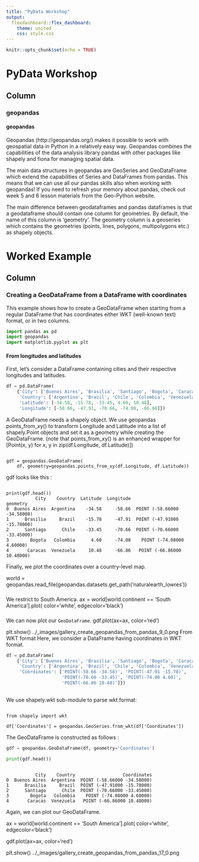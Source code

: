 ```yaml
---
title: "PyData Workshop"
output: 
  flexdashboard::flex_dashboard:
    theme: united
    css: style.css
---
```


```r
knitr::opts_chunk$set(echo = TRUE)

```

PyData Workshop
=====================

Column {.tabset}
--------------

### geopandas

<h4> geopandas</h4>

Geopandas (http://geopandas.org/) makes it possible to work with geospatial data in Python in a relatively easy way. Geopandas combines the capabilities of the data analysis library pandas with other packages like shapely and fiona for managing spatial data.
<p>
The main data structures in geopandas are GeoSeries and GeoDataFrame which extend the capabilities of Series and DataFrames from pandas. This means that we can use all our pandas skills also when working with geopandas! If you need to refresh your memory about pandas, check out week 5 and 6 lesson materials from the Geo-Python website.
<p>
The main difference between geodataframes and pandas dataframes is that a geodataframe should contain one column for geometries. By default, the name of this column is 'geometry'. The geometry column is a geoseries which contains the geometries (points, lines, polygons, multipolygons etc.) as shapely objects.


Worked Example
=====================

Column {.tabset}
--------------

### Creating a GeoDataFrame from a DataFrame with coordinates
This example shows how to create a GeoDataFrame when starting from a regular DataFrame that has coordinates either WKT (well-known text) format, or in two columns.

```python
import pandas as pd
import geopandas
import matplotlib.pyplot as plt
```

#### From longitudes and latitudes
First, let’s consider a DataFrame containing cities and their respective longitudes and latitudes.
```python
df = pd.DataFrame(
    {'City': ['Buenos Aires', 'Brasilia', 'Santiago', 'Bogota', 'Caracas'],
     'Country': ['Argentina', 'Brazil', 'Chile', 'Colombia', 'Venezuela'],
     'Latitude': [-34.58, -15.78, -33.45, 4.60, 10.48],
     'Longitude': [-58.66, -47.91, -70.66, -74.08, -66.86]})
```


A GeoDataFrame needs a shapely object. We use geopandas points_from_xy() to transform Longitude and Latitude into a list of shapely.Point objects and set it as a geometry while creating the GeoDataFrame. (note that points_from_xy() is an enhanced wrapper for [Point(x, y) for x, y in zip(df.Longitude, df.Latitude)])

<pre><code>
gdf = geopandas.GeoDataFrame(
    df, geometry=geopandas.points_from_xy(df.Longitude, df.Latitude))
</code></pre>

gdf looks like this :

<pre><code>
print(gdf.head())
           City    Country  Latitude  Longitude                     geometry
0  Buenos Aires  Argentina    -34.58     -58.66  POINT (-58.66000 -34.58000)
1      Brasilia     Brazil    -15.78     -47.91  POINT (-47.91000 -15.78000)
2      Santiago      Chile    -33.45     -70.66  POINT (-70.66000 -33.45000)
3        Bogota   Colombia      4.60     -74.08    POINT (-74.08000 4.60000)
4       Caracas  Venezuela     10.48     -66.86   POINT (-66.86000 10.48000)
</code></pre>

Finally, we plot the coordinates over a country-level map.

world = geopandas.read_file(geopandas.datasets.get_path('naturalearth_lowres'))

### 
We restrict to South America.
ax = world[world.continent == 'South America'].plot(
    color='white', edgecolor='black')

###
We can now plot our ``GeoDataFrame``.
gdf.plot(ax=ax, color='red')

plt.show()
../_images/gallery_create_geopandas_from_pandas_9_0.png
From WKT format
Here, we consider a DataFrame having coordinates in WKT format.

```python
df = pd.DataFrame(
    {'City': ['Buenos Aires', 'Brasilia', 'Santiago', 'Bogota', 'Caracas'],
     'Country': ['Argentina', 'Brazil', 'Chile', 'Colombia', 'Venezuela'],
     'Coordinates': ['POINT(-58.66 -34.58)', 'POINT(-47.91 -15.78)',
                     'POINT(-70.66 -33.45)', 'POINT(-74.08 4.60)',
                     'POINT(-66.86 10.48)']})
                     
```                   
We use shapely.wkt sub-module to parse wkt format:

<pre><code>
from shapely import wkt

df['Coordinates'] = geopandas.GeoSeries.from_wkt(df['Coordinates'])
</code></pre>
The GeoDataFrame is constructed as follows :
```python
gdf = geopandas.GeoDataFrame(df, geometry='Coordinates')

print(gdf.head())
```

<pre><code>
           City    Country                  Coordinates
0  Buenos Aires  Argentina  POINT (-58.66000 -34.58000)
1      Brasilia     Brazil  POINT (-47.91000 -15.78000)
2      Santiago      Chile  POINT (-70.66000 -33.45000)
3        Bogota   Colombia    POINT (-74.08000 4.60000)
4       Caracas  Venezuela   POINT (-66.86000 10.48000)
</code></pre>

Again, we can plot our GeoDataFrame.

ax = world[world.continent == 'South America'].plot(
    color='white', edgecolor='black')

gdf.plot(ax=ax, color='red')

plt.show()
../_images/gallery_create_geopandas_from_pandas_17_0.png